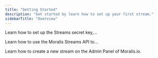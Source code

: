 ```yaml
---
title: "Getting Started"
description: "Get started by learn how to set up your first stream."
sidebarTitle: "Overview"
---
```


<Columns cols={2}>
<Card title="Setting up Streams Secret Key" icon="file-lines" href="/streams-api/evm/setup-secret-key" horizontal>

Learn how to set up the Streams secret key,...

</Card>

<Card title="Manage Streams via SDK" icon="file-lines" href="/streams-api/evm/using-node-js-sdk" horizontal>

Learn how to use the Moralis Streams API to...

</Card>

<Card title="Manage Streams via Admin Panel" icon="file-lines" href="https://docs.moralis.com/streams-api/evm/using-webui" horizontal>

Learn how to create a new stream on the Admin Panel of Moralis.io.

</Card>

</Columns>
